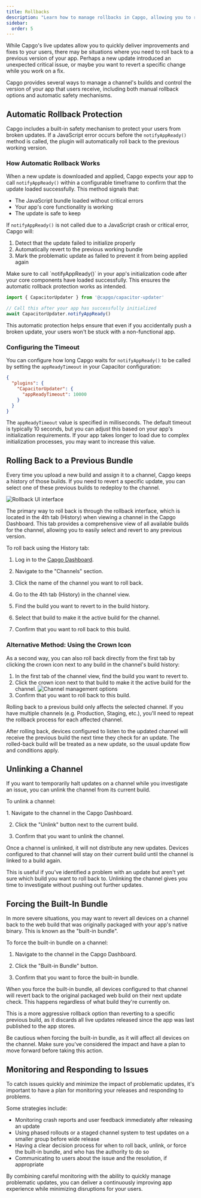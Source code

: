 ```yaml
---
title: Rollbacks
description: "Learn how to manage rollbacks in Capgo, allowing you to revert to previous app versions seamlessly when needed."
sidebar:
  order: 5
---
```



While Capgo's live updates allow you to quickly deliver improvements and fixes to your users, there may be situations where you need to roll back to a previous version of your app. Perhaps a new update introduced an unexpected critical issue, or maybe you want to revert a specific change while you work on a fix.

Capgo provides several ways to manage a channel's builds and control the version of your app that users receive, including both manual rollback options and automatic safety mechanisms.

## Automatic Rollback Protection

Capgo includes a built-in safety mechanism to protect your users from broken updates. If a JavaScript error occurs before the `notifyAppReady()` method is called, the plugin will automatically roll back to the previous working version.

### How Automatic Rollback Works

When a new update is downloaded and applied, Capgo expects your app to call `notifyAppReady()` within a configurable timeframe to confirm that the update loaded successfully. This method signals that:

- The JavaScript bundle loaded without critical errors
- Your app's core functionality is working
- The update is safe to keep

If `notifyAppReady()` is not called due to a JavaScript crash or critical error, Capgo will:

1. Detect that the update failed to initialize properly
2. Automatically revert to the previous working bundle
3. Mark the problematic update as failed to prevent it from being applied again

<Aside type="tip">
Make sure to call `notifyAppReady()` in your app's initialization code after your core components have loaded successfully. This ensures the automatic rollback protection works as intended.
</Aside>

```javascript
import { CapacitorUpdater } from '@capgo/capacitor-updater'

// Call this after your app has successfully initialized
await CapacitorUpdater.notifyAppReady()
```

This automatic protection helps ensure that even if you accidentally push a broken update, your users won't be stuck with a non-functional app.

### Configuring the Timeout

You can configure how long Capgo waits for `notifyAppReady()` to be called by setting the `appReadyTimeout` in your Capacitor configuration:

```json
{
  "plugins": {
    "CapacitorUpdater": {
      "appReadyTimeout": 10000
    }
  }
}
```

The `appReadyTimeout` value is specified in milliseconds. The default timeout is typically 10 seconds, but you can adjust this based on your app's initialization requirements. If your app takes longer to load due to complex initialization processes, you may want to increase this value.

## Rolling Back to a Previous Bundle

Every time you upload a new build and assign it to a channel, Capgo keeps a history of those builds. If you need to revert a specific update, you can select one of these previous builds to redeploy to the channel.

![Rollback UI interface](/rollback_ui.webp)

The primary way to roll back is through the rollback interface, which is located in the 4th tab (History) when viewing a channel in the Capgo Dashboard. This tab provides a comprehensive view of all available builds for the channel, allowing you to easily select and revert to any previous version.

To roll back using the History tab:

<Steps>

1. Log in to the [Capgo Dashboard](https://app.capgo.io).

2. Navigate to the "Channels" section.

3. Click the name of the channel you want to roll back.

4. Go to the 4th tab (History) in the channel view.

5. Find the build you want to revert to in the build history.

6. Select that build to make it the active build for the channel.

7. Confirm that you want to roll back to this build.

</Steps>

### Alternative Method: Using the Crown Icon

As a second way, you can also roll back directly from the first tab by clicking the crown icon next to any build in the channel's build history:

<Steps>

1. In the first tab of the channel view, find the build you want to revert to.
2. Click the crown icon next to that build to make it the active build for the channel. ![Channel management options](/select_bundle.webp)
3. Confirm that you want to roll back to this build.

</Steps>

<Aside type="note">
Rolling back to a previous build only affects the selected channel. If you have multiple channels (e.g. Production, Staging, etc.), you'll need to repeat the rollback process for each affected channel.
</Aside>

After rolling back, devices configured to listen to the updated channel will receive the previous build the next time they check for an update. The rolled-back build will be treated as a new update, so the usual update flow and conditions apply.

## Unlinking a Channel

If you want to temporarily halt updates on a channel while you investigate an issue, you can unlink the channel from its current build. 

To unlink a channel:

<Steps>
1. Navigate to the channel in the Capgo Dashboard.

2. Click the "Unlink" button next to the current build.

3. Confirm that you want to unlink the channel.

</Steps>

Once a channel is unlinked, it will not distribute any new updates. Devices configured to that channel will stay on their current build until the channel is linked to a build again.

This is useful if you've identified a problem with an update but aren't yet sure which build you want to roll back to. Unlinking the channel gives you time to investigate without pushing out further updates.

## Forcing the Built-In Bundle

In more severe situations, you may want to revert all devices on a channel back to the web build that was originally packaged with your app's native binary. This is known as the "built-in bundle".

To force the built-in bundle on a channel:

<Steps>

1. Navigate to the channel in the Capgo Dashboard.

2. Click the "Built-in Bundle" button.

3. Confirm that you want to force the built-in bundle.

</Steps>

When you force the built-in bundle, all devices configured to that channel will revert back to the original packaged web build on their next update check. This happens regardless of what build they're currently on.

This is a more aggressive rollback option than reverting to a specific previous build, as it discards all live updates released since the app was last published to the app stores.

<Aside type="caution">
Be cautious when forcing the built-in bundle, as it will affect all devices on the channel. Make sure you've considered the impact and have a plan to move forward before taking this action.
</Aside>

## Monitoring and Responding to Issues

To catch issues quickly and minimize the impact of problematic updates, it's important to have a plan for monitoring your releases and responding to problems.

Some strategies include:

- Monitoring crash reports and user feedback immediately after releasing an update
- Using phased rollouts or a staged channel system to test updates on a smaller group before wide release
- Having a clear decision process for when to roll back, unlink, or force the built-in bundle, and who has the authority to do so
- Communicating to users about the issue and the resolution, if appropriate

By combining careful monitoring with the ability to quickly manage problematic updates, you can deliver a continuously improving app experience while minimizing disruptions for your users.
